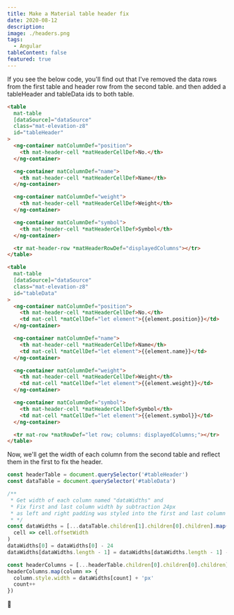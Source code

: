 ```yaml
---
title: Make a Material table header fix
date: 2020-08-12
description:
image: ./headers.png
tags:
  - Angular
tableContent: false
featured: true
---
```


If you see the below code, you'll find out that I've removed the data rows from the first table and header row from the second table. and then added a tableHeader and tableData ids to both table.

```html
<table
  mat-table
  [dataSource]="dataSource"
  class="mat-elevation-z8"
  id="tableHeader"
>
  <ng-container matColumnDef="position">
    <th mat-header-cell *matHeaderCellDef>No.</th>
  </ng-container>

  <ng-container matColumnDef="name">
    <th mat-header-cell *matHeaderCellDef>Name</th>
  </ng-container>

  <ng-container matColumnDef="weight">
    <th mat-header-cell *matHeaderCellDef>Weight</th>
  </ng-container>

  <ng-container matColumnDef="symbol">
    <th mat-header-cell *matHeaderCellDef>Symbol</th>
  </ng-container>

  <tr mat-header-row *matHeaderRowDef="displayedColumns"></tr>
</table>

<table
  mat-table
  [dataSource]="dataSource"
  class="mat-elevation-z8"
  id="tableData"
>
  <ng-container matColumnDef="position">
    <th mat-header-cell *matHeaderCellDef>No.</th>
    <td mat-cell *matCellDef="let element">{{element.position}}</td>
  </ng-container>

  <ng-container matColumnDef="name">
    <th mat-header-cell *matHeaderCellDef>Name</th>
    <td mat-cell *matCellDef="let element">{{element.name}}</td>
  </ng-container>

  <ng-container matColumnDef="weight">
    <th mat-header-cell *matHeaderCellDef>Weight</th>
    <td mat-cell *matCellDef="let element">{{element.weight}}</td>
  </ng-container>

  <ng-container matColumnDef="symbol">
    <th mat-header-cell *matHeaderCellDef>Symbol</th>
    <td mat-cell *matCellDef="let element">{{element.symbol}}</td>
  </ng-container>

  <tr mat-row *matRowDef="let row; columns: displayedColumns;"></tr>
</table>
```

Now, we'll get the width of each column from the second table and reflect them in the first to fix the header.

```js
const headerTable = document.querySelector('#tableHeader')
const dataTable = document.querySelector('#tableData')

/**
 * Get width of each column named "dataWidths" and
 * Fix first and last column width by subtraction 24px
 * as left and right padding was styled into the first and last column of the table
 * */
const dataWidths = [...dataTable.children[1].children[0].children].map(
  cell => cell.offsetWidth
)
dataWidths[0] = dataWidths[0] - 24
dataWidths[dataWidths.length - 1] = dataWidths[dataWidths.length - 1] - 24

const headerColumns = [...headerTable.children[0].children[0].children]
headerColumns.map(column => {
  column.style.width = dataWidths[count] + 'px'
  count++
})
```

🙏
